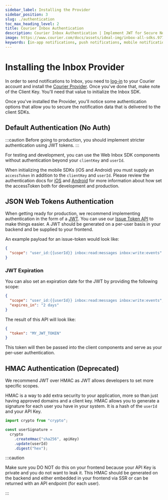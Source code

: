 ```yaml
---
sidebar_label: Installing the Provider
sidebar_position: 3
slug: ./authentication
toc_max_heading_level: 2
title: Courier Inbox Authentication
description: Courier Inbox Authentication | Implement JWT for Secure Notifications
image: https://www.courier.com/docs/assets/ideal-img/inbox-all-sdks.977e39a.1200.png
keywords: [in-app notifications, push notifications, mobile notifications, authentication]
---
```

# Installing the Inbox Provider

In order to send notifications to Inbox, you need to [log-in](https://app.courier.com/login) to your Courier account and install the [Courier Provider](https://app.courier.com/channels/courier). Once you've done that, make note of the Client Key. You'll need that value to initialize the Inbox SDK.

Once you've installed the Provider, you'll notice some authentication options that allow you to secure the notification data that is delivered to the client SDKs.

## Default Authentication (No Auth)

:::caution
Before going to production, you should implement stricter authentication using JWT tokens.
:::

For testing and development, you can use the Web Inbox SDK components without authentication beyond your `clientKey` and `userId`.

When initializing the mobile SDKs (iOS and Android) you must supply an `accessToken` in addition to the `clientKey` and `userId`. Please review the authentication docs for [iOS](https://github.com/trycourier/courier-ios/blob/master/Docs/Authentication.md) and [Android](https://github.com/trycourier/courier-android/blob/master/Docs/Authentication.md) for more information about how set the accessToken both for development and production.

## JSON Web Tokens Authentication

When getting ready for production, we recommend implementing authentication in the form of a [JWT](https://jwt.io/).  You can use our [Issue Token API](https://www.courier.com/docs/reference/auth/issue-token/) to make things easier.  A JWT should be generated on a per-user basis in your backend and be supplied to your frontend.

An example payload for an issue-token would look like:

```json
{
  "scope": "user_id:{{userId}} inbox:read:messages inbox:write:events"
}
```

### JWT Expiration

You can also set an expiration date for the JWT by providing the following scope:


```json
{
  "scope": "user_id:{{userId}} inbox:read:messages inbox:write:events",
  "expires_in": "2 days"
}
```

The result of this API will look like:

```json
{
  "token": "MY_JWT_TOKEN"
}
```

This token will then be passed into the client components and serve as your per-user authentication.

## HMAC Authentication (Deprecated)

We recommend JWT over HMAC as JWT allows developers to set more specific scopes.  

HMAC is a way to add extra security to your application, more so than just having approved domains and a client key. HMAC allows you to generate a signature for each user you have in your system. It is a hash of the `userId` and your API Key.

```ts
import crypto from "crypto";

const userSignature =
  crypto
    .createHmac("sha256", apiKey)
    .update(userId)
    .digest("hex");
```

:::caution

Make sure you DO NOT do this on your frontend because your API Key is private and you do not want to leak it. This HMAC should be generated on the backend and either embedded in your frontend via SSR or can be returned with an API endpoint (for each user).

:::

